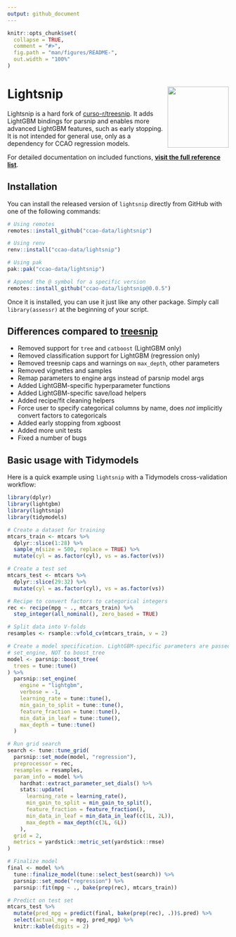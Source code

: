 ```yaml
---
output: github_document
---
```


<!-- README.md is generated from README.Rmd. Please edit that file -->

```r
knitr::opts_chunk$set(
  collapse = TRUE,
  comment = "#>",
  fig.path = "man/figures/README-",
  out.width = "100%"
)
```

# Lightsnip <a href='https://github.com/ccao-data/lightsnip'><img src='man/figures/logo.png' align="right" height="139" /></a>

Lightsnip is a hard fork of [curso-r/treesnip](https://github.com/curso-r/treesnip). It adds LightGBM bindings for parsnip and enables more advanced LightGBM features, such as early stopping. It is not intended for general use, only as a dependency for CCAO regression models.

For detailed documentation on included functions, [**visit the full reference list**](https://ccao-data.github.io/lightsnip/reference/index.html).

## Installation

You can install the released version of `lightsnip` directly from GitHub with one of the following commands:

```r
# Using remotes
remotes::install_github("ccao-data/lightsnip")

# Using renv
renv::install("ccao-data/lightsnip")

# Using pak
pak::pak("ccao-data/lightsnip")

# Append the @ symbol for a specific version
remotes::install_github("ccao-data/lightsnip@0.0.5")
```

Once it is installed, you can use it just like any other package. Simply call `library(assessr)` at the beginning of your script.

## Differences compared to [treesnip](https://github.com/curso-r/treesnip)

- Removed support for `tree` and `catboost` (LightGBM only)
- Removed classification support for LightGBM (regression only)
- Removed treesnip caps and warnings on `max_depth`, other parameters
- Removed vignettes and samples
- Remap parameters to engine args instead of parsnip model args
- Added LightGBM-specific hyperparameter functions
- Added LightGBM-specific save/load helpers
- Added recipe/fit cleaning helpers
- Force user to specify categorical columns by name, does _not_ implicitly convert factors to categoricals
- Added early stopping from xgboost
- Added more unit tests
- Fixed a number of bugs

## Basic usage with Tidymodels

Here is a quick example using `lightsnip` with a Tidymodels cross-validation workflow: 

```r
library(dplyr)
library(lightgbm)
library(lightsnip)
library(tidymodels)

# Create a dataset for training
mtcars_train <- mtcars %>%
  dplyr::slice(1:28) %>%
  sample_n(size = 500, replace = TRUE) %>%
  mutate(cyl = as.factor(cyl), vs = as.factor(vs))

# Create a test set
mtcars_test <- mtcars %>%
  dplyr::slice(29:32) %>%
  mutate(cyl = as.factor(cyl), vs = as.factor(vs))

# Recipe to convert factors to categorical integers
rec <- recipe(mpg ~ ., mtcars_train) %>%
  step_integer(all_nominal(), zero_based = TRUE)

# Split data into V-folds
resamples <- rsample::vfold_cv(mtcars_train, v = 2)

# Create a model specification. LightGBM-specific parameters are passed to
# set_engine, NOT to boost_tree
model <- parsnip::boost_tree(
  trees = tune::tune()
) %>%
  parsnip::set_engine(
    engine = "lightgbm",
    verbose = -1,
    learning_rate = tune::tune(),
    min_gain_to_split = tune::tune(),
    feature_fraction = tune::tune(),
    min_data_in_leaf = tune::tune(),
    max_depth = tune::tune()
  )

# Run grid search
search <- tune::tune_grid(
  parsnip::set_mode(model, "regression"),
  preprocessor = rec,
  resamples = resamples,
  param_info = model %>%
    hardhat::extract_parameter_set_dials() %>%
    stats::update(
      learning_rate = learning_rate(),
      min_gain_to_split = min_gain_to_split(),
      feature_fraction = feature_fraction(),
      min_data_in_leaf = min_data_in_leaf(c(1L, 2L)),
      max_depth = max_depth(c(3L, 6L))
    ),
  grid = 2,
  metrics = yardstick::metric_set(yardstick::rmse)
)

# Finalize model
final <- model %>%
  tune::finalize_model(tune::select_best(search)) %>%
  parsnip::set_mode("regression") %>%
  parsnip::fit(mpg ~ ., bake(prep(rec), mtcars_train))

# Predict on test set
mtcars_test %>%
  mutate(pred_mpg = predict(final, bake(prep(rec), .))$.pred) %>%
  select(actual_mpg = mpg, pred_mpg) %>%
  knitr::kable(digits = 2)
```
